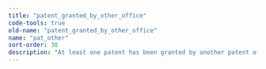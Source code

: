 ```yaml
---
title: "patent_granted_by_other_office"
code-tools: true
old-name: "patent_granted_by_other_office"
name: "pat_other"
sort-order: 30
description: "At least one patent has been granted by another patent office."
---
```


